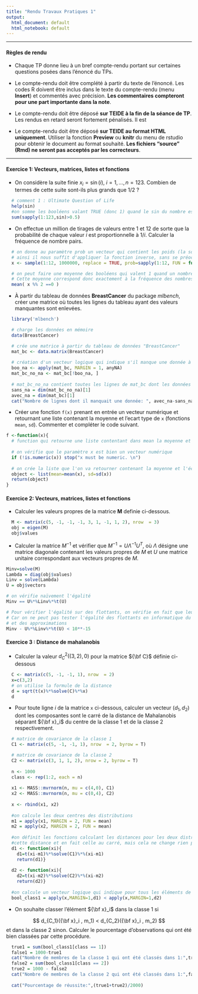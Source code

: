 ```yaml
---
title: "Rendu Travaux Pratiques 1"
output:
  html_document: default
  html_notebook: default
---
```


** **

#### Règles de rendu

* Chaque TP donne lieu à un bref compte-rendu portant sur certaines questions posées dans l'énoncé du TPs.

* Le compte-rendu doit être complété à partir du texte de l'énoncé. Les codes R doivent être inclus dans le texte du compte-rendu (menu **Insert**) et commentés avec précision. **Les commentaires compteront pour une part importante dans la note**.

* Le compte-rendu doit être déposé **sur TEIDE à la fin de la séance de TP**. Les rendus en retard seront fortement pénalisés. Il est 

* Le compte-rendu doit être déposé **sur TEIDE au format HTML uniquement**. Utiliser la fonction **Preview** ou **knitr** du menu de rstudio pour obtenir le document au format souhaité. **Les fichiers "source" (Rmd) ne seront pas acceptés par les correcteurs**.



** **


#### Exercice 1: Vecteurs, matrices, listes et fonctions 

* On considère la suite finie $x_i = \sin(i)$, $i = 1,\dots,n = 123$. Combien de termes de cette suite sont-ils plus grands que 1/2 ? 

```r
  # comment 1 : Ultimate Question of Life
  help(sin)
  #on somme les booléens valant TRUE (donc 1) quand le sin du nombre est supérieur à 0.5
  sum(sapply(1:123,sin)>0.5)
```



* On effectue un million de tirages de valeurs entre 1 et 12 de sorte que la probabilité de chaque valeur $i$ est proportionnelle à $1/i$. Calculer la fréquence de nombre pairs.

```r
  # on donne au paramètre prob un vecteur qui contient les poids (la somme n'est pas forcément égale à 1) des nombres
  # ainsi il nous suffit d'appliquer la fonction inverse, sans se préoccuper du coefficient de normalisation
  x <- sample(1:12, 1000000, replace = TRUE, prob=sapply(1:12, FUN = function(i){1/i}))

  # on peut faire une moyenne des booléens qui valent 1 quand un nombre est pair, 0 sinon
  # Cette moyenne correspond donc exactement à la fréquence des nombres pairs dans x
  mean( x %% 2 ==0 )
```


* À partir du tableau de données **BreastCancer** du package *mlbench*, créer une matrice où toutes les lignes du tableau ayant des valeurs manquantes sont enlevées. 


```r
  library('mlbench')

  # charge les données en mémoire
  data(BreastCancer)

  # crée une matrice à partir du tableau de données "BreastCancer"
  mat_bc <- data.matrix(BreastCancer)
  
  # création d'un vecteur logique qui indique s'il manque une donnée à la ligne 
  boo_na <- apply(mat_bc, MARGIN = 1, anyNA)
  mat_bc_no_na <- mat_bc[!boo_na, ]
  
  # mat_bc_no_na contient toutes les lignes de mat_bc dont les données étaient complètes
  sans_na = dim(mat_bc_no_na)[1]
  avec_na = dim(mat_bc)[1]
  cat("Nombre de lignes dont il manquait une donnée: ", avec_na-sans_na)
```

* Créer une fonction `f(x)` prenant en entrée un vecteur numérique et retournant une liste contenant la moyenne et l'ecart type de `x` (fonctions `mean`, `sd`).  Commenter et compléter le code suivant.


```r
f <-function(x){
  # function qui retourne une liste contentant dans mean la moyenne et dans sd l'écart-type
  
  # on vérifie que le paramètre x est bien un vecteur numérique
  if (!is.numeric(x)) stop("x must be numeric. \n")
  
  # on crée la liste que l'on va retourner contenant la moyenne et l'écart-type
  object <- list(mean=mean(x), sd=sd(x))
  return(object)
}
```


#### Exercice 2: Vecteurs, matrices, listes et fonctions 

* Calculer les valeurs propres de la matrice **M** definie ci-dessous.

```r
  M <- matrix(c(5, -1, -1, -1, 3, 1, -1, 1, 2), nrow  = 3)
  obj = eigen(M)
  obj$values
```

* Calculer la matrice $M^{-1}$ et vérifier que $M^{-1} = U \Lambda^{-1} U^T$, où $\Lambda$ désigne une matrice diagonale contenant les valeurs propres de $M$ et $U$ une matrice unitaire correspondant aux vecteurs propres de $M$.

```r
Minv=solve(M)
Lambda = diag(obj$values)
Linv = solve(Lambda)
U = obj$vectors

# on vérifie naïvement l'égalité
Minv == U%*%Linv%*%t(U)

# Pour vérifier l'égalité sur des flottants, on vérifie en fait que leur différence est négligeable
# Car on ne peut pas tester l'égalité des flottants en informatique du fait de leur représentation
# et des approximations
Minv - U%*%Linv%*%t(U) < 10**-15

```


#### Exercice 3 : Distance de mahalanobis 


* Calculer la valeur $d_C^2((3,2),0)$ pour la matrice ${\bf C}$ définie ci-dessous

```r
  C <- matrix(c(5, -1, -1, 1), nrow  = 2)
  x=c(3,2)
  # on utilise la formule de la distance
  d = sqrt(t(x)%*%solve(C)%*%x)
  d
```


* Pour toute ligne $i$ de la matrice `x` ci-dessous,  calculer un vecteur $(d_1, d_2)$ dont les composantes sont le carré de la distance de Mahalanobis séparant ${\bf x}_i$ du centre de la classe 1 et de la classe 2 respectivement.

```r
  # matrice de covariance de la classe 1
  C1 <- matrix(c(5, -1, -1, 1), nrow  = 2, byrow = T)

  # matrice de covariance de la classe 2
  C2 <- matrix(c(3, 1, 1, 2), nrow = 2, byrow = T)
  
  n <- 1000
  class <- rep(1:2, each = n)
  
  x1 <- MASS::mvrnorm(n, mu = c(4,0), C1)
  x2 <- MASS::mvrnorm(n, mu = c(0,4), C2)
  
  x <- rbind(x1, x2)
  
  #on calcule les deux centres des distributions
  m1 = apply(x1, MARGIN = 2, FUN = mean)
  m2 = apply(x2, MARGIN = 2, FUN = mean)
  
  #on définit les fonctions calculant les distances pour les deux distributions
  #cette distance et en fait celle au carré, mais cela ne change rien pour les comparaisons futures
  d1 <- function(xi){
    d1=t(xi-m1)%*%solve(C1)%*%(xi-m1)
    return(d1)}
  
  d2 <- function(xi){
    d2=t(xi-m2)%*%solve(C2)%*%(xi-m2)
    return(d2)}
  
  #on calcule un vecteur logique qui indique pour tous les éléments de x s'ils ont été classés dans la classe 1
  bool_class1 = apply(x,MARGIN=1,d1) < apply(x,MARGIN=1,d2)
```



* On souhaite classer l'élément ${\bf x}_i$ dans la classe 1 si 

$$
d_{C_1}({\bf x}_i , m_1) < d_{C_2}({\bf x}_i , m_2)
$$
et dans la classe 2 sinon.  Calculer le pourcentage d'observations qui ont été bien classées par cette procédure.
```r
  true1 = sum(bool_class1[class == 1])
  false1 = 1000-true1
  cat("Nombre de membres de la classe 1 qui ont été classés dans 1:",true1,"\n")
  false2 = sum(bool_class1[class == 2])
  true2 = 1000 - false2
  cat("Nombre de membres de la classe 2 qui ont été classés dans 1:",false2,"\n")
  
  cat("Pourcentage de réussite:",(true1+true2)/2000)
```



